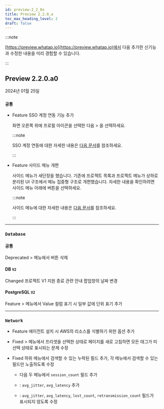 ```yaml
---
id: preview-2_2_0x
title: Preview 2.2.0.a
toc_max_heading_level: 2
draft: false
---
```


<head>
<meta name="robots" content="noindex, nofollow"/>
</head>

:::note

[https://preview.whatap.io](https://preview.whatap.io)에서 다음 추가한 신기능과 수정한 내용을 미리 경험할 수 있습니다. 

:::

## Preview 2.2.0.a0

2024년 01월 25일

<div class='indentTab'>

### `공통`

- <Status>Feature</Status> SSO 계정 연동 기능 추가

  화면 오른쪽 위에 프로필 아이콘을 선택한 다음 <Cmdname sid="MNU07360" className="uitext" /> &gt; <Cmdname sid="ssoIntegrations" className="uitext" />을 선택하세요.

  :::note

  SSO 계정 연동에 대한 자세한 내용은 [다음 문서](../../account/sso)를 참조하세요.

  :::

- <Status>Feature</Status> 사이드 메뉴 개편

  사이드 메뉴가 새단장을 했습니다. 기존에 프로젝트 목록과 프로젝트 메뉴가 상하로 분리된 UI 구조에서 메뉴 집중형 구조로 개편했습니다. 자세한 내용을 확인하려면 사이드 메뉴 아래에 <Cmdname sid="BTN07397" className="uitext" /> 버튼을 선택하세요.

  <ImgLang img='release/release-main-ui.png' desc='' />

  :::note

  사이드 메뉴에 대한 자세한 내용은 [다음 문서](../../main-ui-intro-v2)를 참조하세요.

  :::

---

### `Database`

#### 공통

<p><Status>Deprecated</Status> <Cmdname sid="event_statistic" className="uitext" /> &gt; <Cmdname sid="event_history" className="uitext" /> 메뉴에서 <Cmdname sid="alert_log" className="uitext" /> 버튼 삭제</p>

#### DB <code class="my">V2</code> 

<p><Status>Changed</Status> 프로젝트 V1 지원 종료 관련 안내 팝업창의 날짜 변경</p>

#### PostgreSQL <code class="my">V2</code>

<p><Status>Feature</Status> <Cmdname sid="analysis" className="uitext" /> &gt; <Cmdname sid="db_parameter" className="uitext" /> 메뉴에서 <span class="uitext">Value</span> 컬럼 표기 시 일부 값에 단위 표기 추가</p>


---

### `Network`

- <Status>Feature</Status> 에이전트 설치 시 AWS의 리소스를 식별하기 위한 옵션 추가

- <Status>Fixed</Status> <Cmdname sid="dashboard" className="uitext" /> &gt; <Cmdname sid="MNU06848" className="uitext" /> 메뉴에서 프리셋을 선택한 상태로 페이지를 새로 고침하면 모든 태그가 미선택 상태로 표시되는 문제 수정

- <Status>Fixed</Status> <Cmdname sid="analysis" className="uitext" /> 하위 메뉴에서 검색할 수 있는 누락된 필드 추가, 각 메뉴에서 검색할 수 있는 필드만 노출하도록 수정

  - 다음 두 메뉴에서 <code>session_count</code> 필드 추가

  - <Cmdname sid="MNU06850" className="uitext" />: <code>avg_jitter</code>, <code>avg_latency</code> 추가

  - <Cmdname sid="MNU06851" className="uitext" />: <code>avg_jitter</code>, <code>avg_latency</code>, <code>lost_count</code>, <code>retransmission_count</code> 필드가 표시되지 않도록 수정


</div>